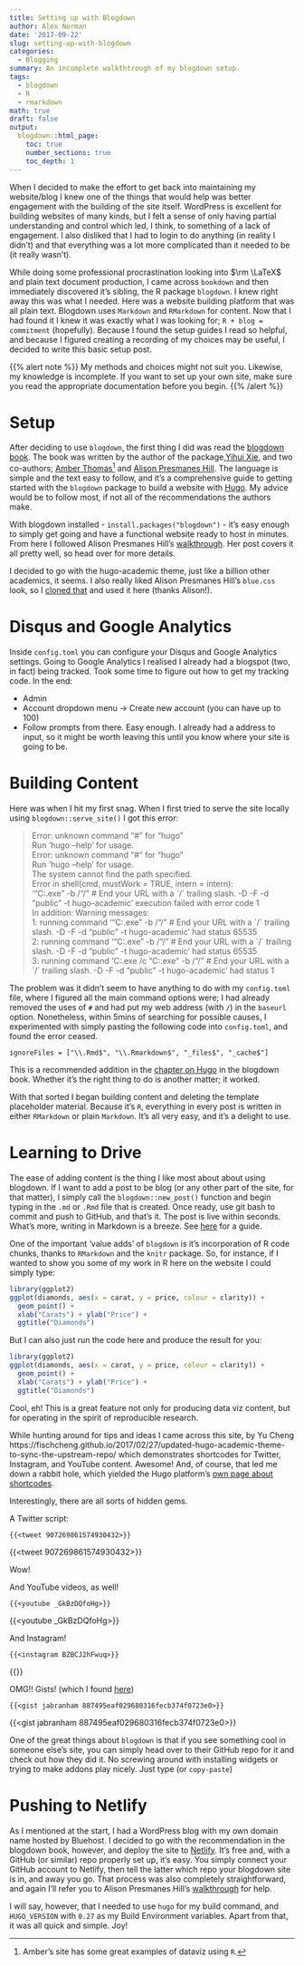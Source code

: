 ```yaml
---
title: Setting up with Blogdown
author: Alex Norman
date: '2017-09-22'
slug: setting-up-with-blogdown
categories:
  - Blogging
summary: An incomplete walkthtrough of my blogdown setup.
tags:
  - blogdown
  - R
  - rmarkdown
math: true
draft: false
output:
  blogdown::html_page:
    toc: true
    number_sections: true
    toc_depth: 1
---
```


When I decided to make the effort to get back into maintaining my website/blog I knew one of the things that would help was better engagement with the building of the site itself. WordPress is excellent for building websites of many kinds, but I felt a sense of only having partial understanding and control which led, I think, to something of a lack of engagement. I also disliked that I had to login to do anything (in reality I didn't) and that everything was a lot more complicated than it needed to be (it really wasn't).

While doing some professional procrastination looking into $\rm \LaTeX$ and plain text document production, I came across `bookdown` and then immediately discovered it's sibling, the R package `blogdown`. I knew right away this was what I needed. Here was a website building platform that was all plain text. Blogdown uses `Markdown` and `RMarkdown` for content. Now that I had found it I knew it was exactly what I was looking for; `R + blog = commitment` (hopefully). Because I found the setup guides I read so helpful, and because I figured creating a recording of my choices may be useful, I decided to write this basic setup post.

{{% alert note %}}
My methods and choices might not suit you. Likewise, my knowledge is incomplete. If you want to set up your own site, make sure you read the appropriate documentation before you begin.
{{% /alert %}}

# Setup
After deciding to use `blogdown`, the first thing I did was read the [blogdown book](https://bookdown.org/yihui/blogdown/). The book was written by the author of the package,[Yihui Xie](https://yihui.name/), and two co-authors; [Amber Thomas](https://proquestionasker.github.io/)[^1] and [Alison Presmanes Hill](https://apreshill.rbind.io/). The language is simple and the text easy to follow, and it's a comprehensive guide to getting started with the `blogdown` package to build a website with [Hugo](https://gohugo.io/). My advice would be to follow most, if not all of the recommendations the authors make. 

With blogdown installed - `install.packages("blogdown")` - it's easy enough to simply get going and have a functional website ready to host in minutes. From here I followed Alison Presmanes Hill's [walkthrough](https://apreshill.rbind.io/post/up-and-running-with-blogdown/). Her post covers it all pretty well, so head over for more details. 

I decided to go with the hugo-academic theme, just like a billion other academics, it seems. I also really liked Alison Presmanes Hill's `blue.css` look, so I [cloned that](https://github.com/rbind/apreshill/blob/master/static/css/blue.css) and used it here (thanks Alison!). 

# Disqus and Google Analytics
Inside `config.toml` you can configure your Disqus and Google Analytics settings. Going to Google Analytics I realised I already had a blogspot (two, in fact) being tracked. Took some time to figure out how to get my tracking code. In the end:

* Admin
* Account dropdown menu -> Create new account (you can have up to 100)
* Follow prompts from there. Easy enough. I already had a address to input, so it might be worth leaving this until you know where your site is going to be. 

# Building Content
Here was when I hit my first snag. When I first tried to serve the site locally using `blogdown::serve_site()` I got this error:

>Error: unknown command "#" for "hugo"  
Run 'hugo --help' for usage.  
Error: unknown command "#" for "hugo"  
Run 'hugo --help' for usage.  
The system cannot find the path specified.  
Error in shell(cmd, mustWork = TRUE, intern = intern):  
  '"C:\Users\Aarle\AppData\Roaming\Hugo\hugo.exe" -b /"/"  # End your URL with a \`/\` trailing slash. -D -F -d "public" -t hugo-academic' execution failed with error code 1  
In addition: Warning messages:  
1: running command '"C:\Users\Aarle\AppData\Roaming\Hugo\hugo.exe" -b /"/"  # End your URL with a \`/\` trailing slash. -D -F -d "public" -t hugo-academic' had status 65535  
2: running command '"C:\Users\Aarle\AppData\Roaming\Hugo\hugo.exe" -b /"/"  # End your URL with a \`/\` trailing slash. -D -F -d "public" -t hugo-academic' had status 65535  
3: running command 'C:\WINDOWS\system32\cmd.exe /c "C:\Users\Aarle\AppData\Roaming\Hugo\hugo.exe" -b /"/"  # End your URL with a \`/\` trailing slash. -D -F -d "public" -t hugo-academic' had status 1

The problem was it didn't seem to have anything to do with my `config.toml` file, where I figured all the main command options were; I had already removed the uses of `#` and had put my web address (with `/`) in the `baseurl` option. Nonetheless, within 5mins of searching for possible causes, I experimented with simply pasting the following code into `config.toml`, and found the error ceased. 
```
ignoreFiles = ["\\.Rmd$", "\\.Rmarkdown$", "_files$", "_cache$"]
```

This is a recommended addition in the [chapter on Hugo](https://bookdown.org/yihui/blogdown/configuration.html#options) in the blogdown book. Whether it's the right thing to do is another matter; it worked.

With that sorted I began building content and deleting the template placeholder material. Because it's `R`, everything in every post is written in either `RMarkdown` or plain `Markdown`. It's all very easy, and it's a delight to use. 

# Learning to Drive
The ease of adding content is the thing I like most about about using blogdown. If I want to add a post to be blog (or any other part of the site, for that matter), I simply call the `blogdown::new_post()` function and begin typing in the `.md` or `.Rmd` file that is created. Once ready, use git bash to commit and push to GitHub, and that's it. The post is live within seconds. What's more, writing in Markdown is a breeze. See [here](https://www.rstudio.com/wp-content/uploads/2015/03/rmarkdown-reference.pdf) for a guide.

One of the important 'value adds' of `blogdown` is it's incorporation of R code chunks, thanks to `RMarkdown` and the `knitr` package. So, for instance, if I wanted to show you some of my work in R here on the website I could simply type:

```r
library(ggplot2)
ggplot(diamonds, aes(x = carat, y = price, colour = clarity)) +
  geom_point() +
  xlab("Carats") + ylab("Price") + 
  ggtitle("Diamonds")
```

But I can also just run the code here and produce the result for you:
```r
library(ggplot2)
ggplot(diamonds, aes(x = carat, y = price, colour = clarity)) +
  geom_point() +
  xlab("Carats") + ylab("Price") + 
  ggtitle("Diamonds")
```
Cool, eh! This is a great feature not only for producing data viz content, but for operating in the spirit of reproducible research. 

While hunting around for tips and ideas I came across this site, by Yu Cheng https://fischcheng.github.io/2017/02/27/updated-hugo-academic-theme-to-sync-the-upstream-repo/ which demonstrates shortcodes for Twitter, Instagram, and YouTube content. Awesome! And, of course, that led me down a rabbit hole, which yielded the Hugo platform's [own page about shortcodes](https://gohugo.io/content-management/shortcodes/).

Interestingly, there are all sorts of hidden gems.

A Twitter script:
```
{{<tweet 907269861574930432>}}
```
{{<tweet 907269861574930432>}}

Wow!

And YouTube videos, as well!
```
{{<youtube _GkBzDQfoHg>}}
```
{{<youtube _GkBzDQfoHg>}}


And Instagram!
```
{{<instagram BZBCJ2hFwuq>}}
```
{{<instagram BZBCJ2hFwuq>}}

OMG!! Gists! (which I found [here](https://jabranham.com/blog/2016/12/analyzing-a-bib-file/))
```
{{<gist jabranham 887495eaf029680316fecb374f0723e0>}}
```
{{<gist jabranham 887495eaf029680316fecb374f0723e0>}}

One of the great things about `blogdown` is that if you see something cool in someone else's site, you can simply head over to their GitHub repo for it and check out how they did it. No screwing around with installing widgets or trying to make addons play nicely. Just type (or `copy-paste`)

# Pushing to Netlify
As I mentioned at the start, I had a WordPress blog with my own domain name hosted by Bluehost. I decided to go with the recommendation in the blogdown book, however, and deploy the site to [Netlify](https://www.netlify.com/). It's free and, with a GitHub (or similar) repo properly set up, it's easy. You simply connect your GitHub account to Netlify, then tell the latter which repo your blogdown site is in, and away you go. That process was also completely straightforward, and again I'll refer you to Alison Presmanes Hill's [walkthrough](https://apreshill.rbind.io/post/up-and-running-with-blogdown/) for help. 

I will say, however, that I needed to use `hugo` for my build command, and `HUGO_VERSION` with `0.27` as my Build Environment variables. Apart from that, it was all quick and simple. Joy!


[^1]: 
Amber's site has some great examples of dataviz using `R`.